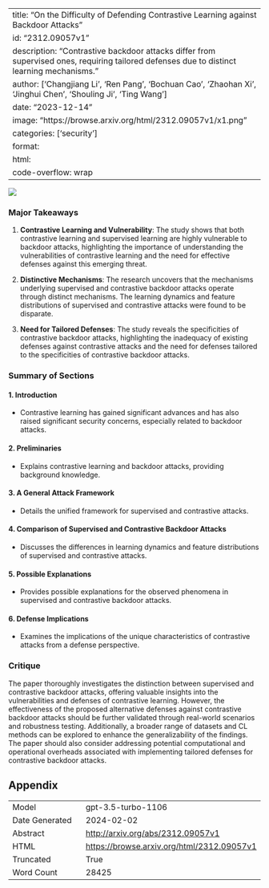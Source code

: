 
---
title: "On the Difficulty of Defending Contrastive Learning against Backdoor Attacks"
id: "2312.09057v1"
description: "Contrastive backdoor attacks differ from supervised ones, requiring tailored defenses due to distinct learning mechanisms."
author: ['Changjiang Li', 'Ren Pang', 'Bochuan Cao', 'Zhaohan Xi', 'Jinghui Chen', 'Shouling Ji', 'Ting Wang']
date: "2023-12-14"
image: "https://browse.arxiv.org/html/2312.09057v1/x1.png"
categories: ['security']
format:
  html:
    code-overflow: wrap
---

![](https://browse.arxiv.org/html/2312.09057v1/x1.png)

### Major Takeaways

1. **Contrastive Learning and Vulnerability**: The study shows that both contrastive learning and supervised learning are highly vulnerable to backdoor attacks, highlighting the importance of understanding the vulnerabilities of contrastive learning and the need for effective defenses against this emerging threat.

2. **Distinctive Mechanisms**: The research uncovers that the mechanisms underlying supervised and contrastive backdoor attacks operate through distinct mechanisms. The learning dynamics and feature distributions of supervised and contrastive attacks were found to be disparate.

3. **Need for Tailored Defenses**: The study reveals the specificities of contrastive backdoor attacks, highlighting the inadequacy of existing defenses against contrastive attacks and the need for defenses tailored to the specificities of contrastive backdoor attacks.

### Summary of Sections

#### 1. Introduction
- Contrastive learning has gained significant advances and has also raised significant security concerns, especially related to backdoor attacks.

#### 2. Preliminaries
- Explains contrastive learning and backdoor attacks, providing background knowledge.

#### 3. A General Attack Framework
- Details the unified framework for supervised and contrastive attacks.

#### 4. Comparison of Supervised and Contrastive Backdoor Attacks
- Discusses the differences in learning dynamics and feature distributions of supervised and contrastive attacks.

#### 5. Possible Explanations
- Provides possible explanations for the observed phenomena in supervised and contrastive backdoor attacks.

#### 6. Defense Implications
- Examines the implications of the unique characteristics of contrastive attacks from a defense perspective.

### Critique

The paper thoroughly investigates the distinction between supervised and contrastive backdoor attacks, offering valuable insights into the vulnerabilities and defenses of contrastive learning. However, the effectiveness of the proposed alternative defenses against contrastive backdoor attacks should be further validated through real-world scenarios and robustness testing. Additionally, a broader range of datasets and CL methods can be explored to enhance the generalizability of the findings. The paper should also consider addressing potential computational and operational overheads associated with implementing tailored defenses for contrastive backdoor attacks.

## Appendix

|          |          |
|----------|----------|
| Model     | gpt-3.5-turbo-1106       |
| Date Generated     | 2024-02-02       |
| Abstract | [http://arxiv.org/abs/2312.09057v1](http://arxiv.org/abs/2312.09057v1)        |
| HTML     | [https://browse.arxiv.org/html/2312.09057v1](https://browse.arxiv.org/html/2312.09057v1)       |
| Truncated       | True       |
| Word Count       | 28425       |